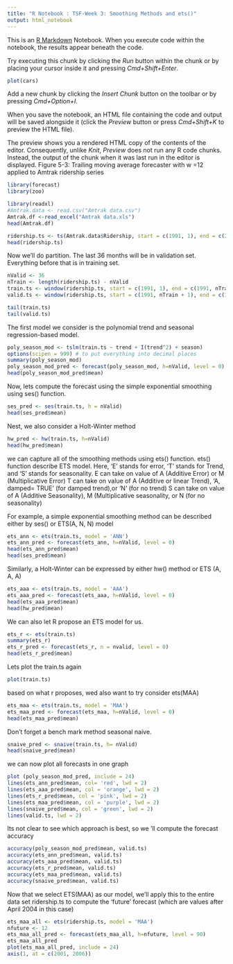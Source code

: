 ```yaml
---
title: "R Notebook : TSF-Week 3: Smoothing Methods and ets()"
output: html_notebook
---
```


This is an [R Markdown](http://rmarkdown.rstudio.com) Notebook. When you execute code within the notebook, the results appear beneath the code. 

Try executing this chunk by clicking the *Run* button within the chunk or by placing your cursor inside it and pressing *Cmd+Shift+Enter*. 

```r
plot(cars)
```

Add a new chunk by clicking the *Insert Chunk* button on the toolbar or by pressing *Cmd+Option+I*.

When you save the notebook, an HTML file containing the code and output will be saved alongside it (click the *Preview* button or press *Cmd+Shift+K* to preview the HTML file). 

The preview shows you a rendered HTML copy of the contents of the editor. Consequently, unlike *Knit*, *Preview* does not run any R code chunks. Instead, the output of the chunk when it was last run in the editor is displayed.
Figure 5-3: Trailing moving average forecaster with w =12 applied to Amtrak ridership series
```r
library(forecast)
library(zoo)

library(readxl)
#Amtrak.data <- read.csv("Amtrak data.csv")
Amtrak.df <-read_excel("Amtrak data.xls")
head(Amtrak.df)
```
```r
ridership.ts <- ts(Amtrak.data$Ridership, start = c(1991, 1), end = c(2004, 3), freq = 12) #convert the data frame to a time series object
head(ridership.ts)
```
Now we'll do partition. The last 36 months will be in validation set. Everything before that is in training set.
```r
nValid <- 36
nTrain <- length(ridership.ts) - nValid
train.ts <- window(ridership.ts, start = c(1991, 1), end = c(1991, nTrain))
valid.ts <- window(ridership.ts, start = c(1991, nTrain + 1), end = c(1991, nTrain + nValid))

tail(train.ts)
tail(valid.ts)
```
The first model we consider is the polynomial trend and seasonal regression-based model.
```r
poly_season_mod <- tslm(train.ts ~ trend + I(trend^2) + season)
options(scipen = 999) # to put everything into decimal places
summary(poly_season_mod)
poly_season_mod_pred <- forecast(poly_season_mod, h=nValid, level = 0)
head(poly_season_mod_pred$mean)
```
Now, lets compute the forecast using the simple exponential smoothing using ses() function.
```r
ses_pred <- ses(train.ts, h = nValid)
head(ses_pred$mean)
```
Nest, we also consider a Holt-Winter method
```r
hw_pred <- hw(train.ts, h=nValid)
head(hw_pred$mean)
```
we can capture all of the smoothing methods using ets() function. 
ets() function describe ETS model.
Here, 'E' stands for error, 'T' stands for Trend, and 'S' stands for seasonality. 
E can take on value of A (Additive Error) or M (Multiplicative Error)
T can take on value of A (Additive or linear Trend), 'A, damped= TRUE' (for damped trend),or 'N' (for no trend)
S can take on value of A (Additive Seasonality), M (Multiplicative seasonality, or N (for no seasonality)

For example, a simple exponential smoothing method can be described either by ses() or ETS(A, N, N) model
```r
ets_ann <- ets(train.ts, model = 'ANN')
ets_ann_pred <- forecast(ets_ann, h=nValid, level = 0)
head(ets_ann_pred$mean)
head(ses_pred$mean)
```
Similarly, a Holt-Winter can be expressed by either hw() method or ETS (A, A, A)

```r
ets_aaa <- ets(train.ts, model = 'AAA')
ets_aaa_pred <- forecast(ets_aaa, h=nValid, level = 0)
head(ets_aaa_pred$mean)
head(hw_pred$mean)
```
We can also let R propose an ETS model for us.
```r
ets_r <- ets(train.ts)
summary(ets_r)
ets_r_pred <- forecast(ets_r, n = nvalid, level = 0)
head(ets_r_pred$mean)
```
Lets plot the train.ts again
```r
plot(train.ts)
```
based on what r proposes, wed also want to try consider ets(MAA)

```r
ets_maa <- ets(train.ts, model = 'MAA')
ets_maa_pred <- forecast(ets_maa, h=nValid, level = 0)
head(ets_maa_pred$mean)
```
 Don't forget a bench mark method seasonal naive. 
```r
snaive_pred <- snaive(train.ts, h= nValid)
head(snaive_pred$mean)
```
we can now plot all forecasts in one graph

```r
plot (poly_season_mod_pred, include = 24)
lines(ets_ann_pred$mean, col= 'red', lwd = 2)
lines(ets_aaa_pred$mean, col = 'orange', lwd = 2)
lines(ets_r_pred$mean, col = 'pink', lwd = 2)
lines(ets_maa_pred$mean, col = 'purple', lwd = 2)
lines(snaive_pred$mean, col = 'green', lwd = 2)
lines(valid.ts, lwd = 2)
```
Its not clear to see which approach is best, so we 'll compute the forecast accuracy


```r
accuracy(poly_season_mod_pred$mean, valid.ts)
accuracy(ets_ann_pred$mean, valid.ts)
accuracy(ets_aaa_pred$mean, valid.ts)
accuracy(ets_r_pred$mean, valid.ts)
accuracy(ets_maa_pred$mean, valid.ts)
accuracy(snaive_pred$mean, valid.ts)

```
Now that we select ETS(MAA) as our model, we'll apply this to the entire data set ridership.ts to compute the 'future' forecast (which are values after April 2004 in this case)
```r
ets_maa_all <- ets(ridership.ts, model = 'MAA')
nfuture <- 12
ets_maa_all_pred <- forecast(ets_maa_all, h=nfuture, level = 90)
ets_maa_all_pred
plot(ets_maa_all_pred, include = 24)
axis(1, at = c(2001, 2006))
```

